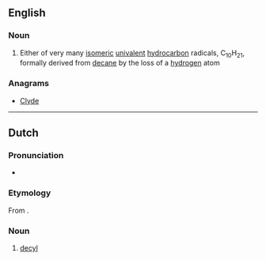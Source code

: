 ==English==

===Noun===
{{en-noun}}

# {{lb|en|organic chemistry}} Either of very many [[isomeric]] [[univalent]] [[hydrocarbon]] radicals, C<sub>10</sub>H<sub>21</sub>, formally derived from [[decane]] by the loss of a [[hydrogen]] atom

===Anagrams===
* [[Clyde#English|Clyde]]

----

==Dutch==

===Pronunciation===
* {{IPA|lang=nl|/deːˈsil/}}
{{hyphenation|de|cyl|lang=nl}}

===Etymology===
From {{confix|dec|yl|lang=nl}}.

===Noun===
{{nl-noun|n|-|-}}

# {{lb|nl|organic chemistry}} [[#English|decyl]]